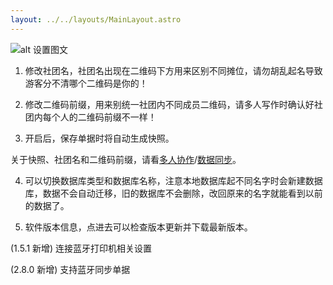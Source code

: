 ```yaml
---
layout: ../../layouts/MainLayout.astro
---
```


![alt 设置图文](/settings-mark.png)

1. 修改社团名，社团名出现在二维码下方用来区别不同摊位，请勿胡乱起名导致游客分不清哪个二维码是你的！

2. 修改二维码前缀，用来别统一社团内不同成员二维码，请多人写作时确认好社团内每个人的二维码前缀不一样！

3. 开启后，保存单据时将自动生成快照。

关于快照、社团名和二维码前缀，请看[多人协作](/advanced/cooperate)/[数据同步](/advanced/sync-data)。

4. 可以切换数据库类型和数据库名称，注意本地数据库起不同名字时会新建数据库，数据不会自动迁移，旧的数据库不会删除，改回原来的名字就能看到以前的数据了。

5. 软件版本信息，点进去可以检查版本更新并下载最新版本。

(1.5.1 新增) 连接蓝牙打印机相关设置

(2.8.0 新增) 支持蓝牙同步单据